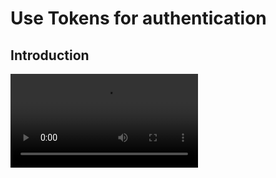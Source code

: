 # Use Tokens for authentication

## Introduction

<Video src="https://www.youtube.com/embed/CuRq8wucobU"/>

To avoid unauthorized service access or operations, ZEGOCLOUD uses digital Tokens to verify user identity, control and validate user privileges. You will need to pass a Token when you log in to a room. 

## Understand the process


<Token_implementation_process_en />


<Token_usage_steps_en />

## Generate a Token on your app server

After getting your AppID and ServerSecret, you can define the validation rules on your app server or client based on your business requirements. 

Upon request from your app clients, your app server generates Tokens and sends the Tokens to the corresponding app clients. 

ZEGOCLOUD provides an open-source [Token generator](https://github.com/ZEGOCLOUD/zego_server_assistant) plug-in on GitHub, which you can use to generate Tokens on your app server using different programming languages such as Go, C++, Java, Python, PHP,.NET, and Node.js.

<Warning title="Warning">
For business security, you must generate Tokens on your app server; Otherwise, there is a risk of ServerSecret being stolen.
</Warning>

| Language | Supported version | Core function | Code base | User identity Token(Sample code) | User privilege Token(Sample code) |
| -- | -- | -- | -- | -- | -- |
| Go | Go 1.14.15 or later | GenerateToken04 | <ul><li><a target="_blank" href="https://github.com/ZEGOCLOUD/zego_server_assistant/blob/master/token/go/src/token04">GitHub</a></li></ul> | <ul><li><a target="_blank" href="https://github.com/ZEGOCLOUD/zego_server_assistant/blob/master/token/go/sample/sample-base.go">GitHub</a></li></ul> | <ul><li><a target="_blank" href="https://github.com/ZEGOCLOUD/zego_server_assistant/blob/master/token/go/sample/sample-for-rtcroom.go">GitHub</a></li></ul> |
| C++ | C++ 11&nbsp; or later | GenerateToken04 | <ul><li><a target="_blank" href="https://github.com/ZEGOCLOUD/zego_server_assistant/blob/master/token/c%2B%2B">GitHub</a></li></ul> | <ul><li><a target="_blank" href="https://github.com/ZEGOCLOUD/zego_server_assistant/blob/master/token/c%2B%2B/sample/demo/main.cc">GitHub</a></li></ul> |
| Java | Java 1.8&nbsp; or later | generateToken04 | <ul><li><a target="_blank" href="https://github.com/ZEGOCLOUD/zego_server_assistant/blob/master/token/java/token04">GitHub</a></li></ul> | <ul><li><a target="_blank" href="https://github.com/ZEGOCLOUD/zego_server_assistant/blob/master/token/java/token04/src/im/zego/serverassistant/sample/Token04SampleBase.java">GitHub</a></li></ul> | <ul><li><a target="_blank" href="https://github.com/ZEGOCLOUD/zego_server_assistant/blob/master/token/java/token04/src/im/zego/serverassistant/sample/Token04SampleForRtcRoom.java">GitHub</a></li></ul> |
| Python | Python 3.6.8&nbsp; or later | generate_token04 | <ul><li><a target="_blank" href="https://github.com/ZEGOCLOUD/zego_server_assistant/blob/master/token/python/token04">GitHub</a></li></ul> | <ul><li><a target="_blank" href="https://github.com/ZEGOCLOUD/zego_server_assistant/blob/master/token/python/token04/test/base_sample.py">GitHub</a></li></ul> | <ul><li><a target="_blank" href="https://github.com/ZEGOCLOUD/zego_server_assistant/blob/master/token/python/token04/test/rtcroom_sample.py">GitHub</a></li></ul> |
| PHP | PHP 7.0&nbsp; or later | generateToken04 | <ul><li><a target="_blank" href="https://github.com/ZEGOCLOUD/zego_server_assistant/blob/master/token/php/token04">GitHub</a></li></ul> | <ul><li><a target="_blank" href="https://github.com/ZEGOCLOUD/zego_server_assistant/blob/master/token/php/token04/test/test.php">GitHub</a></li></ul> | <ul><li><a target="_blank" href="https://github.com/ZEGOCLOUD/zego_server_assistant/blob/master/token/php/token04/test/testForRtcRoom.php">GitHub</a></li></ul> |
| .NET | .NET Framework 3.5&nbsp; or later | GenerateToken04 | <ul><li><a target="_blank" href="https://github.com/ZEGOCLOUD/zego_server_assistant/blob/master/token/.net">GitHub</a></li></ul> | <ul><li><a target="_blank" href="https://github.com/ZEGOCLOUD/zego_server_assistant/blob/master/token/.net/demo/WindowsFormsApp1/Form1.cs">GitHub</a></li></ul> |
| Node.js | Node.js 8&nbsp; or later | generateToken04 | <ul><li><a target="_blank" href="https://github.com/ZEGOCLOUD/zego_server_assistant/blob/master/token/nodejs">GitHub</a></li></ul> | <ul><li><a target="_blank" href="https://github.com/ZEGOCLOUD/zego_server_assistant/blob/master/token/nodejs/sample/sample-base.js">GitHub</a></li></ul> | <ul><li><a target="_blank" href="https://github.com/ZEGOCLOUD/zego_server_assistant/blob/master/token/nodejs/sample/sample-rtc-room.js">GitHub</a></li></ul> |


## How to get a temporary Token

To make it easier for you to try and test the user authentication feature, [ZEGOCLOUD Admin Console](https://console.zegocloud.com) provides a tool for generating temporary Tokens, which you can use directly in a testing environment. In production, you must generate Tokens on your app server.

## Use a Token

If you need to use a token instead of appsign, you can call `newInstanceWithToken` to finish the initialization.

```java
ZegoUIKitPrebuiltLiveAudioRoomFragment.newInstanceWithToken(appID, token, userID, userName, roomID, config)
```

## Renew a Token

In most cases, the token retrieval approach mentioned above should work fine. However, in certain extreme situations, it may be unreliable. 

To ensure the reliability of the token, you can make the following modifications:

1. The validity period of the token should be set as long as possible, for example, 3 days.
2. Listen to `onTokenWillExpire` callback and call `renewToken` to update new token. 

  ```java
  ZegoUIKit.setTokenWillExpireListener(new ZegoUIKitTokenExpireListener() {
      @Override
      public void onTokenWillExpire(int second) {
          // ...
          ZegoUIKit.renewToken(token);
      }
  });
  ```
3. Renew the token at the appropriate time, such as when the application enters the foreground.
   
  ```java
  // ...
  ZegoUIKit.renewToken(token)
  ```
